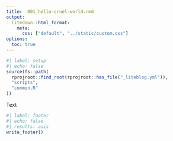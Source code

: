 ```yaml
---
title:  001_hello-cruel-world.rmd
output:
  litedown::html_format:
    meta:
      css: ["default", "../static/custom.css"]
options:
  toc: true
---
```


```r
#| label: setup
#| echo: false
source(fs::path(
  rprojroot::find_root(rprojroot::has_file("_liteblog.yml")),
  "scripts",
  "common.R"
))
```

Text

```r
#| label: footer
#| echo: false
#| results: asis
write_footer()
```

